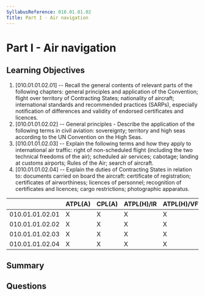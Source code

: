 ```yaml
---
SyllabusReference: 010.01.01.02
Title: Part I - Air navigation
---
```


# Part I - Air navigation

## Learning Objectives

1. [010.01.01.02.01] -- Recall the general contents of relevant parts of the
   following chapters: general principles and application of the Convention;
   flight over territory of Contracting States; nationality of aircraft;
   international standards and recommended practices (SARPs), especially
   notification of differences and validity of endorsed certificates and
   licences.
2. [010.01.01.02.02] -- General principles - Describe the application of the
   following terms in civil aviation: sovereignty; territory and high seas
   according to the UN Convention on the High Seas.
3. [010.01.01.02.03] -- Explain the following terms and how they apply to
   international air traffic: right of non-scheduled flight (including the two
   technical freedoms of the air); scheduled air services; cabotage; landing at
   customs airports; Rules of the Air; search of aircraft.
4. [010.01.01.02.04] -- Explain the duties of Contracting States in relation to:
   documents carried on board the aircraft: certificate of registration;
   certificates of airworthiness; licences of personnel; recognition of
   certificates and licences; cargo restrictions; photographic apparatus.

|                 | ATPL(A) | CPL(A) | ATPL(H)/IR | ATPL(H)/VFR | CPL(H) | IR  | CBIR(A) |
| --------------- | ------- | ------ | ---------- | ----------- | ------ | --- | ------- |
| 010.01.01.02.01 | X       | X      | X          | X           | X      |     |         |
| 010.01.01.02.02 | X       | X      | X          | X           | X      |     |         |
| 010.01.01.02.03 | X       | X      | X          | X           | X      |     |         |
| 010.01.01.02.04 | X       | X      | X          | X           | X      |     |         |

## Summary

## Questions
